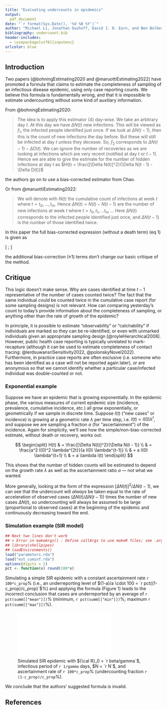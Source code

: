 ```yaml
---
title: "Evaluating undercounts in epidemics"
output:
  pdf_document
date: "`r format(Sys.Date(), '%d %B %Y')`"
author: "Michael Li, Jonathan Dushoff, David J. D. Earn, and Ben Bolker"
bibliography: undercount.bib
header-includes:
  - \usepackage[utf8]{inputenc}
urlcolor: blue
---
```


## Introduction

Two papers (@bohningEstimating2020 and @maruottiEstimating2022) have promoted a formula that claims  to estimate the completeness of sampling of an infectious disease epidemic, using only case reporting counts. We believe this formula is fundamentally wrong, and that it is impossible to estimate undercounting without some kind of auxiliary information.

From @bohningEstimating2020:

> The idea is to apply this estimator (4) day-wise. We take an arbitrary day $t$. At this day we have $\Delta N(t)$ new infections. This will be viewed as $f_1$, the infected people identified just once. If we look at $\Delta N(t - 1)$, then this is the count of new infections the day before. But these will still be infected at day $t$ unless they decease. So, $f_2$ corresponds to $\Delta N(t - 1) - \Delta D(t)$. We can ignore the number of recoveries as we are looking at infections which are very recent (notified at day $t$ or $t - 1$). Hence we are able to give the estimate for the number of hidden infections at day $t$ as $H(t) = \frac{[\Delta N(t)]^2}{\Delta N(t - 1) - \Delta D(t)}$

the authors go on to use a bias-corrected estimator from Chao.

Or from @maruottiEstimating2022:

> We will denote with $N(t)$ the cumulative count of infections at week $t$ where $t = t_0, \dots, t_m$. Hence $\Delta N (t) = N(t) -N(t-1)$ are the number of  new  infections at week $t$ where $t = t_0, t_1,  \dots t_m$ ... Here $\Delta N(t)$ corresponds to the infected people identified just once, and $\Delta N(t-1)$  is the  number  of  those  identified  twice. 

In this paper the full bias-corrected expression (without a death term) (eq 1) is given as

\[
\frac{\Delta N(t) (\Delta N(t) - 1)}{1 + \Delta N(t-1)} ;
\]

the additional bias-correction ($\pm 1$) terms don't change our basic critique of the method.

## Critique

This logic doesn't make sense. Why are cases identified at time $t-1$ representative of the number of cases counted twice? The fact that the same individual *could* be counted twice in the cumulative case report (for some sampling designs) is not relevant. How can comparing yesterday's count to today's provide information about the completeness of sampling, or anything other than the rate of growth of the epidemic? 

In principle, it is possible to estimate "observability" or "catchability" if individuals are marked so they can be re-identified, or even with unmarked individuals given an appropriate sampling design [@royleHierarchical2008]. However, public health case reporting is typically unrelated to mark-recapture (although it can be used to estimate completeness of contact tracing: @lerdsuwansriSensitivity2022, @polonskyNovel2022). Furthermore, in practice case reports are often exclusive (i.e. someone who has been identified as a case will not be reported again later), *or* are anonymous so that we cannot identify whether a particular case/infected individual was double-counted or not.

### Exponential example
Suppose we have an epidemic that is growing exponentially. In the epidemic phase, the various measures of current epidemic size (incidence, prevalence, cumulative incidence, etc.) all grow exponentially, or geometrically if we sample in discrete time. Suppose $I(t)$ ("new cases" or incidence) is growing at a geometric rate $\lambda$ per time step, i.e. $I(t) = I(0) \lambda^t$, and suppose we are sampling a fraction $a$ (for "ascertainment") of the incidence. Again for simplicity, we'll see how the simple/non-bias-corrected estimate, without death or recovery, works out:

$$
\begin{split}
H(t) & = \frac{[\Delta N(t)]^2}{\Delta N(t - 1)} \\
& = \frac{a^2 I(0)^2 \lambda^{2t}}{a I(0) \lambda^{t-1}} \\
& = a I(0) \lambda^{t+1} \\
& = a \lambda I(t)
\end{split}
$$

This shows that the number of hidden counts will be estimated to depend on the growth rate $\lambda$ as well as the ascertainment ratio $a$ --- not what we wanted.

More generally, looking at the form of the expression $[\Delta N(t)]^2/\Delta N(t - 1)$, we can see that the undercount will *always* be taken equal to the rate of acceleration of observed cases ($\Delta N(t)/\Delta N(t-1)$) times the number of new cases $\Delta N(t)$, so undercounting will always be assumed to be large (proportional to observed cases) at the beginning of the epidemic and continuously decreasing toward the end.

### Simulation example (SIR model)

```r
## Next two lines don't work
## > Error in makeArgs() : Define callArgs to use makeR files; see .args file?
## library(shellpipes)
## loadEnvironments()
load("parameters.rda")
load("est_cuminf.rda")
options(digits = 2)
pct <- function(x) round(100*x)
```

Simulating a simple SIR epidemic with a constant ascertainment rate `r 100*c_prop`% (i.e., an  underreporting level of $(1-a)/a \cdot 100 = `r pct((1-c_prop)/c_prop)`$%) and applying the formula (Figure 1) leads to the incorrect conclusion that cases are underreported by an average of `r pct(summ[["mean"]])`% (minimum, `r pct(summ[["min"]])`%; maximum `r pct(summ[["max"]])`%).

![Simulated SIR epidemic with ${\cal R}_0 = `r beta/gamma`$, infectious period of `r 1/gamma` days, $N = `r N`$, and ascertainment rate of `r 100*c_prop`%  (undercounting fraction `r (1-c_prop)/c_prop`%).](plot_cuminf.Rout.pdf)

We conclude that the authors' suggested formula is invalid.

## References

